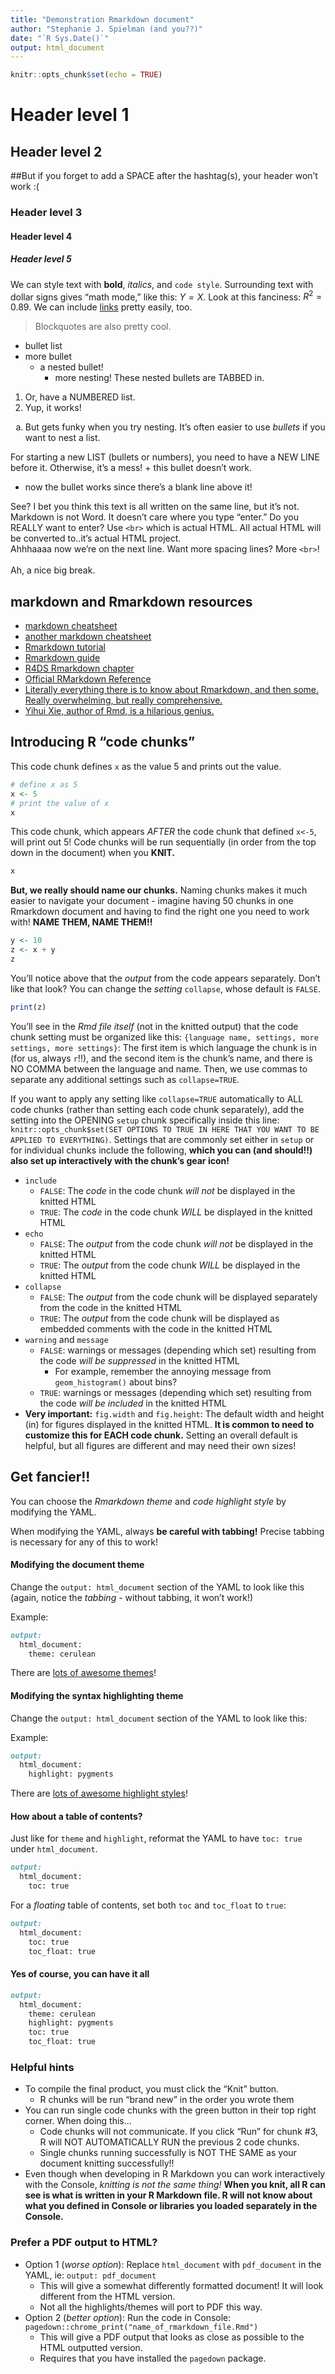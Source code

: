 ```yaml
---
title: "Demonstration Rmarkdown document"
author: "Stephanie J. Spielman (and you??)"
date: "`R Sys.Date()`"
output: html_document
---
```


```r
knitr::opts_chunk$set(echo = TRUE)
```


# Header level 1

## Header level 2

##But if you forget to add a SPACE after the hashtag(s), your header won't work :(

### Header level 3

#### Header level 4

##### Header level 5

<!-- Hashtags are NOT COMMENTS IN MARKDOWN!! They are only comments in R!!!. To get a comment here, you need to use HTML comments. You'll notice this sentence does NOT APPEAR in the knitted document. -->


We can style text with **bold**, *italics*, and `code style`. Surrounding text with dollar signs gives "math mode," like this: $Y=X$. Look at this fanciness: $R^2 = 0.89$. We can include [links](https://github.com/rfordatascience/tidytuesday/blob/master/data/2020/2020-07-07/readme.md) pretty easily, too.

> Blockquotes are also pretty cool.

+ bullet list
+ more bullet
  + a nested bullet!
    + more nesting! These nested bullets are TABBED in. 

1. Or, have a NUMBERED list.
2. Yup, it works!
  a. But gets funky when you try nesting. It's often easier to use *bullets* if you want to nest a list.
  
For starting a new LIST (bullets or numbers), you need to have a NEW LINE before it. Otherwise, it's a mess!
+ this bullet doesn't work.

+ now the bullet works since there's a blank line above it!


See? I bet you think this text
is all written on the same line, 
but it's not. Markdown is not Word. It doesn't care where you type "enter."
Do you REALLY want to enter? Use `<br>` which is actual HTML. All actual HTML will be converted to..it's actual HTML project.
<br>
Ahhhaaaa now we're on the next line. Want more spacing lines? More `<br>`!
<br><br>
Ah, a nice big break.


## markdown and Rmarkdown resources

+ [markdown cheatsheet](https://github.com/adam-p/markdown-here/wiki/Markdown-Cheatsheet)
+ [another markdown cheatsheet](https://commonmark.org/help/)
+ [Rmarkdown tutorial](https://ourcodingclub.github.io/tutorials/rmarkdown/#what)
+ [Rmarkdown guide](https://www.dataquest.io/blog/r-markdown-guide-cheatsheet/)
+ [R4DS Rmarkdown chapter](https://r4ds.had.co.nz/r-markdown.html#r-markdown)
+ [Official RMarkdown Reference](https://rstudio.com/wp-content/uploads/2015/03/rmarkdown-reference.pdf)
+ [Literally everything there is to know about Rmarkdown, and then some. Really overwhelming, but really comprehensive.](https://bookdown.org/yihui/rmarkdown/)
+ [Yihui Xie, author of Rmd, is a hilarious genius.](https://rstudio.com/resources/rstudioconf-2020/one-r-markdown-document-fourteen-demos/)


## Introducing R "code chunks"

This code chunk defines `x` as the value 5 and prints out the value.
```r
# define x as 5
x <- 5
# print the value of x
x
```

This code chunk, which appears *AFTER* the code chunk that defined `x<-5`, will print out 5! Code chunks will be run sequentially (in order from the top down in the document) when you **KNIT.**
```r
x
```

**But, we really should name our chunks.** Naming chunks makes it much easier to navigate your document - imagine having 50 chunks in one Rmarkdown document and having to find the right one you need to work with! **NAME THEM, NAME THEM!!**
```r
y <- 10
z <- x + y
z
```

You'll notice above that the *output* from the code appears separately. Don't like that look? You can change the *setting* `collapse`, whose default is `FALSE`.
```r
print(z)
```

You'll see in the _Rmd file itself_ (not in the knitted output) that the code chunk setting must be organized like this: `{language name, settings, more settings, more settings}`: The first item is which language the chunk is in (for us, always `r`!!), and the second item is the chunk's name, and there is NO COMMA between the language and name. Then, we use commas to separate any additional settings such as `collapse=TRUE`.

If you want to apply any setting like `collapse=TRUE` automatically to ALL code chunks (rather than setting each code chunk separately), add the setting into the OPENING `setup` chunk specifically inside this line:
`knitr::opts_chunk$set(SET OPTIONS TO TRUE IN HERE THAT YOU WANT TO BE APPLIED TO EVERYTHING)`. Settings that are commonly set either in `setup` or for individual chunks include the following, **which you can (and should!!) also set up interactively with the chunk's gear icon!**

+ `include`
  + `FALSE`: The *code* in the code chunk *will not* be displayed in the knitted HTML
  + `TRUE`: The *code* in the code chunk *WILL* be displayed in the knitted HTML
+ `echo`
  + `FALSE`: The *output* from the code chunk *will not* be displayed in the knitted HTML
  + `TRUE`: The *output* from the code chunk *WILL* be displayed in the knitted HTML
+ `collapse`
  + `FALSE`: The *output* from the code chunk will be displayed separately from the code in the knitted HTML
  + `TRUE`:  The *output* from the code chunk will be displayed as embedded comments with the code in the knitted HTML
+ `warning` and `message`
  + `FALSE`: warnings or messages (depending which set) resulting from the code *will be suppressed* in the knitted HTML
    + For example, remember the annoying message from `geom_histogram()` about bins?
  + `TRUE`: warnings or messages (depending which set) resulting from the code *will be included* in the knitted HTML
+ **Very important:** `fig.width` and `fig.height`: The default width and height (in) for figures displayed in the knitted HTML. **It is common to need to customize this for EACH code chunk.** Setting an overall default is helpful, but all figures are different and may need their own sizes!

## Get fancier!!

You can choose the *Rmarkdown theme* and *code highlight style* by modifying the YAML.

When modifying the YAML, always **be careful with tabbing!** Precise tabbing is necessary for any of this to work!

#### Modifying the document theme


Change the `output: html_document` section of the YAML to look like this (again, notice the _tabbing_ - without tabbing, it won't work!)

Example:
```markdown
output: 
  html_document:
    theme: cerulean
```

There are [lots of awesome themes](https://www.datadreaming.org/post/r-markdown-theme-gallery/)!


#### Modifying the syntax highlighting theme

Change the `output: html_document` section of the YAML to look like this: 

Example:
```markdown
output: 
  html_document:
    highlight: pygments
```

There are [lots of awesome highlight styles](https://www.garrickadenbuie.com/blog/pandoc-syntax-highlighting-examples/#:~:text=The%20R%20Markdown%20book%20lists,null%20to%20prevent%20syntax%20highlighting.)!



#### How about a table of contents?

Just like for `theme` and `highlight`, reformat the YAML to have `toc: true` under `html_document`.

```markdown
output: 
  html_document:
    toc: true
```
For a *floating* table of contents, set both `toc` and `toc_float` to `true`:

```markdown
output: 
  html_document:
    toc: true
    toc_float: true
```

#### Yes of course, you can have it all

```markdown
output: 
  html_document:
    theme: cerulean
    highlight: pygments
    toc: true
    toc_float: true
```


### Helpful hints

+ To compile the final product, you must click the "Knit" button. 
  + R chunks will be run "brand new" in the order you wrote them
+ You can run single code chunks with the green button in their top right corner. When doing this...
  + Code chunks will not communicate. If you click "Run" for chunk #3, R will NOT AUTOMATICALLY RUN the previous 2 code chunks.
  + Single chunks running successfully is NOT THE SAME as your document knitting successfully!!
+ Even though when developing in R Markdown you can work interactively with the Console, *knitting is not the same thing!* **When you knit, all R can see is what is written in your R Markdown file. R will not know about what you defined in Console or libraries you loaded separately in the Console.**


### Prefer a PDF output to HTML?

+ Option 1 (*worse option*): Replace `html_document` with `pdf_document` in the YAML, ie: `output: pdf_document`
  + This will give a somewhat differently formatted document! It will look different from the HTML version.
  + Not all the highlights/themes will port to PDF this way.
+ Option 2 (*better option*): Run the code in Console: `pagedown::chrome_print("name_of_rmarkdown_file.Rmd")`
  + This will give a PDF output that looks as close as possible to the HTML outputted version.
  + Requires that you have installed the `pagedown` package.
  